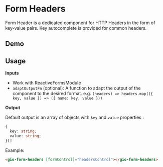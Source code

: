 
<Meta title="Components / Form Headers / README" />

# Form Headers

Form Header is a dedicated component for HTTP Headers in the form of key-value pairs. 
Key autocomplete is provided for common headers.

## Demo

<Story id="components-form-headers--reactive-form"/>

## Usage

**Inputs**
- Work with ReactiveFormsModule
- `adaptOutputFn` (optional): A function to adapt the output of the component to the desired format. e.g. `(headers) => headers.map(({ key, value }) => ({ name: key, value }))`

**Output**

Default output is an array of objects with `key` and `value` properties :
```ts
{
  key: string;
  value: string;
}[]
```

Example:

```html
<gio-form-headers [formControl]="headersControl"></gio-form-headers>
```